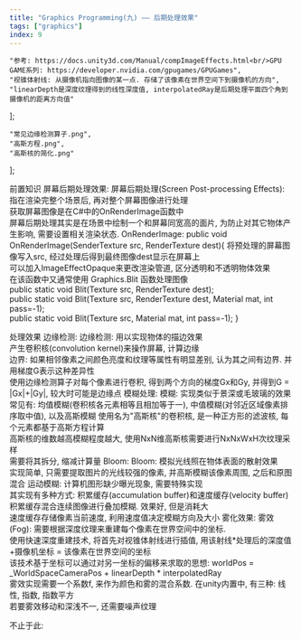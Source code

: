 ```yaml
---
title: "Graphics Programming(九) —— 后期处理效果"
tags: ["graphics"]
index: 9
---
```


    "参考: https://docs.unity3d.com/Manual/compImageEffects.html<br/>GPU GAME系列: https://developer.nvidia.com/gpugames/GPUGames",
    "视锥体射线: 从摄像机指向图像的某一点. 存储了该像素在世界空间下到摄像机的方向",
    "linearDepth是深度纹理得到的线性深度值, interpolatedRay是后期处理平面四个角到摄像机的距离方向值"
];

    "常见边缘检测算子.png",
    "高斯方程.png",
    "高斯核的简化.png"
];

前置知识
<Tab>
    屏幕后期处理效果:
    <Tab>
        屏幕后期处理(Screen Post-processing Effects): 指在渲染完整个场景后, 再对整个屏幕图像进行处理
        <br/>
        获取屏幕图像是在C#中的OnRenderImage函数中
        <br/>
        屏幕后期处理其实是在场景中绘制一个和屏幕同宽高的面片, 为防止对其它物体产生影响, 需要设置相关渲染状态.
    </Tab>
    <Expansion>OnRenderImage</Expansion>:
    <Tab expan>
        public void OnRenderImage(SenderTexture src, RenderTexture dest)&#123;
        <Tab>
            将预处理的屏幕图像写入src, 经过处理后得到最终图像dest显示在屏幕上
            <br/>
            可以加入ImageEffectOpaque来更改渲染管道, 区分透明和不透明物体效果
            <br/>
            在该函数中又通常使用 Graphics.Blit 函数处理图像
            <br/>
            public static void Blit(Texture src, RenderTexture dest);
            <br/>
            public static void Blit(Texture src, RenderTexture dest, Material mat, int pass=-1);
            <br/>
            public static void Blit(Texture src, Material mat, int pass=-1);
        </Tab>
        &#125;
    </Tab>
</Tab><p></p>

处理效果
<Tab>
    <Expansion>边缘检测</Expansion>:
    <Tab expan>
        边缘检测: 用以实现物体的描边效果
        <br/>
        产生卷积核(convolution kernel)来操作屏幕, 计算边缘
        <br/>
        边界: 如果相邻像素之间颜色亮度和纹理等属性有明显差别, 认为其之间有边界. 并用梯度G表示这种差异性
        <br/>
        使用<Model about="@1">边缘检测算子</Model>对每个像素进行卷积, 得到两个方向的梯度Gx和Gy, 并得到G = |Gx|+|Gy|, 较大时可能是边缘点
    </Tab>
    <Expansion>模糊处理</Expansion>:
    <Tab expan>
        模糊: 实现类似于景深或毛玻璃的效果
        <br/>
        常见有: 均值模糊(卷积核各元素相等且相加等于一), 中值模糊(对邻近区域像素排序取中值), 以及<Expansion>高斯模糊</Expansion>
        <Tab expan>
            使用名为"高斯核"的卷积核, 是一种正方形的滤波核, 每个元素都基于<Model about="@2">高斯方程</Model>计算
            <br/>
            高斯核的维数越高模糊程度越大, 使用NxN维高斯核需要进行NxNxWxH次纹理采样
            <br/>
            需要<Model about="@3">将其拆分</Model>, 缩减计算量
        </Tab>
    </Tab>
    <Expansion>Bloom</Expansion>:
    <Tab expan>
        Bloom: 模拟光线照在物体表面的散射效果
        <br/>
        实现简单, 只需要提取图片的光线较强的像素, 并高斯模糊该像素周围, 之后和原图混合
    </Tab>
    <Expansion>运动模糊</Expansion>:
    <Tab expan>
        计算机图形缺少曝光现象, 需要特殊实现
        <br/>
        其实现有多种方式: 积累缓存(accumulation buffer)和速度缓存(velocity buffer)
        <br/>
        积累缓存混合连续图像进行叠加模糊. 效果好, 但是消耗大
        <br/>
        速度缓存存储像素当前速度, 利用速度值决定模糊方向及大小
    </Tab>
    <Expansion>雾化效果</Expansion>:
    <Tab expan>
        雾效(Fog): 需要根据深度纹理来重建每个像素在世界空间中的坐标.
        <br/>
        使用快速深度重建技术, 将首先对<Quote id="#2">视锥体射线</Quote>进行插值, 用该射线*处理后的深度值+摄像机坐标 = 该像素在世界空间的坐标
        <br/>
        该技术基于坐标可以通过对另一坐标的偏移来求取的思想: worldPos = _WorldSpaceCameraPos + <Quote class="Quote" id="#3">linearDepth * interpolatedRay</Quote>
        <br/>
        雾效实现需要一个系数f, 来作为颜色和雾的混合系数. 在unity内置中, 有三种: 线性, 指数, 指数平方
        <br/>
        若要雾效移动和深浅不一, 还需要噪声纹理
    </Tab>
</Tab>

<Quote id="#1">不止于此</Quote>: